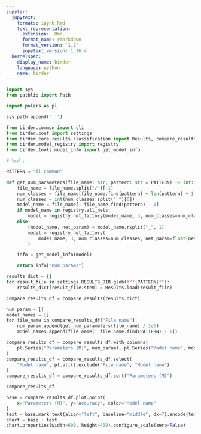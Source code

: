 ```yaml
---
jupyter:
  jupytext:
    formats: ipynb,Rmd
    text_representation:
      extension: .Rmd
      format_name: rmarkdown
      format_version: '1.2'
      jupytext_version: 1.16.4
  kernelspec:
    display_name: birder
    language: python
    name: birder
---
```


```python
import sys
from pathlib import Path

import polars as pl
```

```python
sys.path.append("..")
```

```python
from birder.common import cli
from birder.conf import settings
from birder.core.results.classification import Results, compare_results
from birder.model_registry import registry
from birder.tools.model_info import get_model_info
```

```python
# %cd ..
```

```python
PATTERN = "il-common"
```

```python
def get_num_parameters(file_name: str, pattern: str = PATTERN) -> int:
    file_name = file_name.split("/")[-1]
    num_classes = file_name[file_name.find(pattern) + len(pattern) + 1 :]
    num_classes = int(num_classes.split("_")[0])
    model_name = file_name[: file_name.find(pattern) - 1]
    if model_name in registry.all_nets:
        model = registry.net_factory(model_name, 3, num_classes=num_classes)
    else:
        (model_name, net_param) = model_name.rsplit("_", 1)
        model = registry.net_factory(
            model_name, 3, num_classes=num_classes, net_param=float(net_param)
        )

    info = get_model_info(model)

    return info["num_params"]
```

```python
results_dict = {}
for result_file in settings.RESULTS_DIR.glob(f"*{PATTERN}*"):
    results_dict[result_file.stem] = Results.load(result_file)
```

```python
compare_results_df = compare_results(results_dict)
```

```python
num_param = []
model_names = []
for file_name in compare_results_df["File name"]:
    num_param.append(get_num_parameters(file_name) / 1e6)
    model_names.append(file_name[: file_name.find(PATTERN) - 1])
```

```python
compare_results_df = compare_results_df.with_columns(
    pl.Series("Parameters (M)", num_param), pl.Series("Model name", model_names)
)
compare_results_df = compare_results_df.select(
    "Model name", pl.all().exclude("File name", "Model name")
)
compare_results_df = compare_results_df.sort("Parameters (M)")
```

```python
compare_results_df
```

```python
base = compare_results_df.plot.point(
    x="Parameters (M)", y="Accuracy", color="Model name"
)
text = base.mark_text(align="left", baseline="middle", dx=7).encode(text="Model name")
chart = base + text
chart.properties(width=600, height=400).configure_scale(zero=False)
```

```python

```
